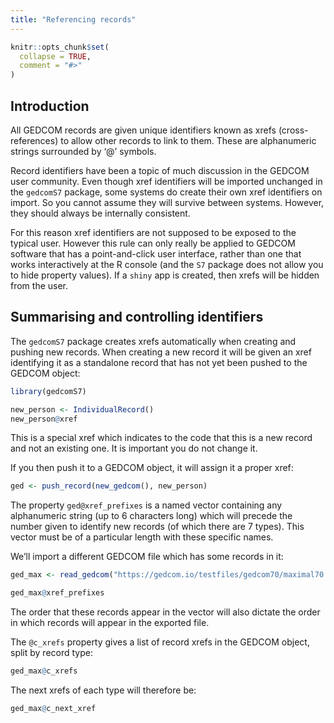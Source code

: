 ```yaml
---
title: "Referencing records"
---
```


```r
knitr::opts_chunk$set(
  collapse = TRUE,
  comment = "#>"
)
```

## Introduction

All GEDCOM records are given unique identifiers known as xrefs (cross-references) to allow other records to link to them. These are alphanumeric strings surrounded by '@' symbols. 

Record identifiers have been a topic of much discussion in the GEDCOM user community. Even though xref identifiers will be imported unchanged in the `gedcomS7` package, some systems do create their own xref identifiers on import. So you cannot assume they will survive between systems. However, they should always be internally consistent.

For this reason xref identifiers are not supposed to be exposed to the typical user. However this rule can only really be applied to GEDCOM software that has a point-and-click user interface, rather than one that works interactively at the R console (and the `S7` package does not allow you to hide property values). If a `shiny` app is created, then xrefs will be hidden from the user.

## Summarising and controlling identifiers

The `gedcomS7` package creates xrefs automatically when creating and pushing new records. When creating a new record it will be given an xref identifying it as a standalone record that has not yet been pushed to the GEDCOM object:

```r
library(gedcomS7)

new_person <- IndividualRecord()
new_person@xref
```
This is a special xref which indicates to the code that this is a new record and not an existing one. It is important you do not change it.

If you then push it to a GEDCOM object, it will assign it a proper xref:

```r
ged <- push_record(new_gedcom(), new_person)
```

The property `ged@xref_prefixes` is a named vector containing any alphanumeric string (up to 6 characters long) which will precede the number given to identify new records (of which there are 7 types). This vector must be of a particular length with these specific names.

We'll import a different GEDCOM file which has some records in it:

```r
ged_max <- read_gedcom("https://gedcom.io/testfiles/gedcom70/maximal70.ged")

ged_max@xref_prefixes
```

The order that these records appear in the vector will also dictate the order in which records will appear in the exported file.

The `@c_xrefs` property gives a list of record xrefs in the GEDCOM object, split by record type:

```r
ged_max@c_xrefs
```

The next xrefs of each type will therefore be:

```r
ged_max@c_next_xref
```
